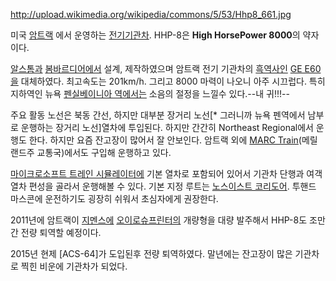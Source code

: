 http://upload.wikimedia.org/wikipedia/commons/5/53/Hhp8_661.jpg

{{{#!html
<iframe width="560" height="315" src="//www.youtube.com/embed/crnwrWmXVK8" frameborder="0" allowfullscreen></iframe>
}}}

미국 [[암트랙]] 에서 운영하는 [[전기기관차]]. HHP-8은 '''High HorsePower 8000'''의 약자이다.

[[알스톰]]과 [[봄바르디어]]에서 설계, 제작하였으며 암트랙 전기 기관차의 [[흑역사]]인 [[GE E60]]을 대체하였다. 최고속도는 201km/h. 그리고 8000 마력이 나오니 아주 시끄럽다. 특히 지하역인 뉴욕 [[펜실베이니아 역]]에서는 소음의 절정을 느낄수 있다.--내 귀!!!--

주요 활동 노선은 북동 간선, 하지만 대부분 장거리 노선[* 그러니까 뉴욕 펜역에서 남부로 운행하는 장거리 노선]열차에 투입된다. 하지만 간간히 Northeast Regional에서 운행도 한다. 하지만 요즘 잔고장이 많어서 잘 안보인다. 암트랙 외에 [[MARC Train]](메릴랜드주 교통국)에서도 구입해 운행하고 있다.

[[마이크로소프트 트레인 시뮬레이터]]에 기본 열차로 포함되어 있어서 기관차 단행과 여객열차 편성을 골라서 운행해볼 수 있다. 기본 지정 루트는 [[노스이스트 코리도어]]. 투핸드 마스콘에 운전하기도 굉장히 쉬워서 초심자에게 권장한다.

2011년에 암트랙이 [[지멘스]]에 [[오이로슈프린터]]의 개량형을 대량 발주해서 HHP-8도 조만간 전량 퇴역할 예정이다. 

2015년 현제 [ACS-64]가 도입된후 전량 퇴역하였다. 말년에는 잔고장이 많은 기관차로 찍힌 비운에 기관차가 되었다.  
